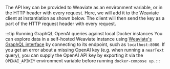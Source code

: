 The API key can be provided to Weaviate as an environment variable, or in the HTTP header with every request. Here, we will add it to the Weaviate client at instantiation as shown below. The client will then send the key as a part of the HTTP request header with every request.


<ConnectToWeaviateWithKey />

:::tip Running GraphQL OpenAI queries against local Docker instances
You can explore data in a self-hosted Weaviate instance using [Weaviate's GraphQL interface](https://console.weaviate.io) by connecting to its endpoint, such as `localhost:8080`. If you get an error about a missing OpenAI key (e.g. when running a `nearText` query), you can supply the OpenAI API key by exporting it via the `OPENAI_APIKEY` environment variable before running `docker-compose up`.
:::
